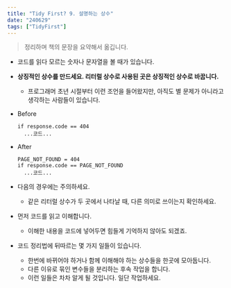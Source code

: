 ```yaml
---
title: "Tidy First? 9. 설명하는 상수"
date: "240629"
tags: ["TidyFirst"]
---
```


> 정리하며 책의 문장을 요약해서 옮깁니다.

- 코드를 읽다 모르는 숫자나 문자열을 볼 때가 있습니다.
- **상징적인 상수를 만드세요. 리터럴 상수로 사용된 곳은 상징적인 상수로 바꿉니다.**
  - 프로그래머 초년 시절부터 이런 조언을 들어왔지만, 아직도 별 문제가 아니라고 생각하는 사람들이 있습니다.
- Before
  ```
  if response.code == 404
    ...코드...
  ```
- After

  ```
  PAGE_NOT_FOUND = 404
  if response.code == PAGE_NOT_FOUND
    ...코드...
  ```

- 다음의 경우에는 주의하세요.
  - 같은 리터럴 상수가 두 곳에서 나타날 때, 다른 의미로 쓰이는지 확인하세요.
- 먼저 코드를 읽고 이해합니다.
  - 이해한 내용을 코드에 넣어두면 힘들게 기억하지 않아도 되겠죠.
- 코드 정리법에 뒤따르는 몇 가지 일들이 있습니다.
  - 한번에 바뀌어야 하거나 함께 이해해야 하는 상수들을 한곳에 모아둡니다.
  - 다른 이유로 묶인 변수들을 분리하는 후속 작업을 합니다.
  - 이런 일들은 차차 알게 될 것입니다. 일단 작업하세요.

